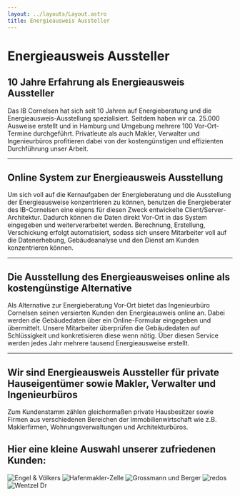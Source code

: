 ```yaml
---
layout: ../layouts/Layout.astro
title: Energieausweis Aussteller
---
```


# Energieausweis Aussteller

## 10 Jahre Erfahrung als Energieausweis Aussteller

Das IB Cornelsen hat sich seit 10 Jahren auf Energieberatung und die
Energieausweis-Ausstellung spezialisiert. Seitdem haben wir ca. 25.000 Ausweise
erstellt und in Hamburg und Umgebung mehrere 100 Vor-Ort-Termine durchgeführt.
Privatleute als auch Makler, Verwalter und Ingenieurbüros profitieren dabei von
der kostengünstigen und effizienten Durchführung unser Arbeit.

---

## Online System zur Energieausweis Ausstellung

Um sich voll auf die Kernaufgaben der Energieberatung und die Ausstellung der
Energieausweise konzentrieren zu können, benutzen die Energieberater des
IB-Cornelsen eine eigens für diesen Zweck entwickelte Client/Server-Architektur.
Dadurch können die Daten direkt Vor-Ort in das System eingegeben und
weiterverarbeitet werden. Berechnung, Erstellung, Verschickung erfolgt
automatisiert, sodass sich unsere Mitarbeiter voll auf die Datenerhebung,
Gebäudeanalyse und den Dienst am Kunden konzentrieren können.

---

## Die Ausstellung des Energieausweises online als kostengünstige Alternative

Als Alternative zur Energieberatung Vor-Ort bietet das Ingenieurbüro Cornelsen
seinen versierten Kunden den Energieausweis online an. Dabei werden die
Gebäudedaten über ein Online-Formular eingegeben und übermittelt. Unsere
Mitarbeiter überprüfen die Gebäudedaten auf Schlüssigkeit und konkretisieren
diese wenn nötig. Über diesen Service werden jedes Jahr mehrere tausend
Energieausweise erstellt.

---

## Wir sind Energieausweis Aussteller für private Hauseigentümer sowie Makler, Verwalter und Ingenieurbüros

Zum Kundenstamm zählen gleichermaßen private Hausbesitzer sowie Firmen aus
verschiedenen Bereichen der Immobilienwirtschaft wie z.B. Maklerfirmen,
Wohnungsverwaltungen und Architekturbüros.

## Hier eine kleine Auswahl unserer zufriedenen Kunden:

<div class="grid grid-cols-2 gap-4">
<img alt="Engel & Völkers" src="/images/KL_engel-voelkers.png" />
<img alt="Hafenmakler-Zelle" src="/images/KL_hafenmakler-zelle.png" />
<img alt="Grossmann und Berger" src="/images/KL_grossmann_und_berger.png" />
<img alt="redos" src="/images/KL_redos.png" />
<img alt="Wentzel Dr" src="/images/KL_wentzel_dr.png" />
</div>

